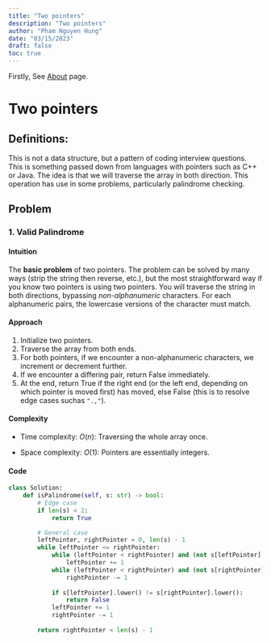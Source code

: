 ```yaml
---
title: "Two pointers"
description: "Two pointers"
author: "Pham Nguyen Hung"
date: "03/15/2023"
draft: false
toc: true
---
```

Firstly, See [About](https://h-notes-on-dsa.netlify.app/about.html) page.

# Two pointers

## Definitions:

This is not a data structure, but a pattern of coding interview questions. This is something passed down from languages with pointers such as C++ or Java. The idea is that we will traverse the array in both direction. This operation has use in some problems, particularly palindrome checking.

## Problem

### 1. Valid Palindrome

#### Intuition
<!-- Describe your first thoughts on how to solve this problem. -->
The **basic problem** of two pointers. The problem can be solved by many ways (strip the string then reverse, etc.), but the most straightforward way if you know two pointers is using two pointers. You will traverse the string in both directions, bypassing *non-alphanumeric* characters. For each alphanumeric pairs, the lowercase versions of the character must match.

#### Approach
<!-- Describe your approach to solving the problem. -->
1. Initialize two pointers.
2. Traverse the array from both ends.
3. For both pointers, if we encounter a non-alphanumeric characters, we increment or decrement further.
4. If we encounter a differing pair, return False immediately.
5. At the end, return True if the right end (or the left end, depending on which pointer is moved first) has moved, else False (this is to resolve edge cases suchas `".,"`).

#### Complexity
- Time complexity: 
<!-- Add your time complexity here, e.g. $$O(n)$$ -->
$O(n)$: Traversing the whole array once.

- Space complexity:
<!-- Add your space complexity here, e.g. $$O(n)$$ -->
$O(1)$: Pointers are essentially integers.

#### Code
```python
class Solution:
    def isPalindrome(self, s: str) -> bool:
        # Edge case
        if len(s) < 2:
            return True

        # General case
        leftPointer, rightPointer = 0, len(s) - 1
        while leftPointer <= rightPointer:
            while (leftPointer < rightPointer) and (not s[leftPointer].isalnum()):
                leftPointer += 1
            while (leftPointer < rightPointer) and (not s[rightPointer].isalnum()):
                rightPointer -= 1
            
            if s[leftPointer].lower() != s[rightPointer].lower():
                return False
            leftPointer += 1
            rightPointer -= 1
        
        return rightPointer < len(s) - 1
```
